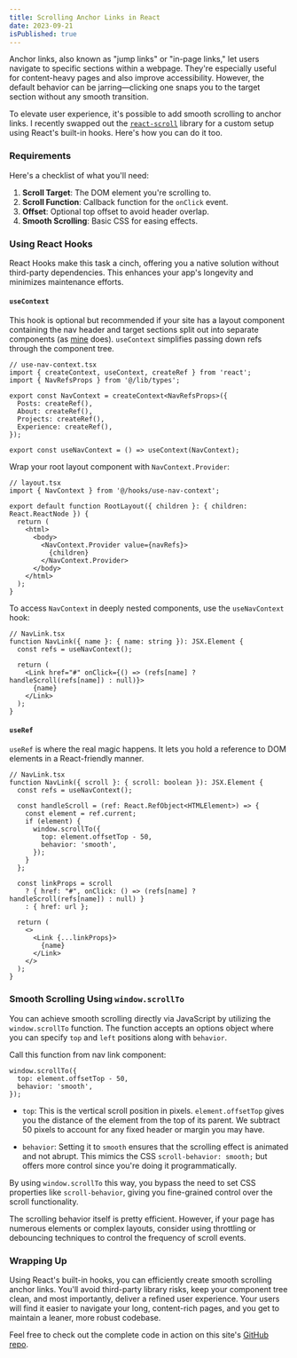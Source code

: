 ```yaml
---
title: Scrolling Anchor Links in React
date: 2023-09-21
isPublished: true
---
```


Anchor links, also known as "jump links" or "in-page links," let users navigate to specific sections within a webpage. They're especially useful for content-heavy pages and also improve accessibility. However, the default behavior can be jarring—clicking one snaps you to the target section without any smooth transition.

To elevate user experience, it's possible to add smooth scrolling to anchor links. I recently swapped out the [`react-scroll`](https://github.com/fisshy/react-scroll) library for a custom setup using React's built-in hooks. Here's how you can do it too.

### Requirements

Here's a checklist of what you'll need:

1. **Scroll Target**: The DOM element you're scrolling to.
2. **Scroll Function**: Callback function for the `onClick` event.
3. **Offset**: Optional top offset to avoid header overlap.
4. **Smooth Scrolling**: Basic CSS for easing effects.

### Using React Hooks

React Hooks make this task a cinch, offering you a native solution without third-party dependencies. This enhances your app's longevity and minimizes maintenance efforts.

#### `useContext`

This hook is optional but recommended if your site has a layout component containing the nav header and target sections split out into separate components (as [mine](https://github.com/seanoliver/seanoliver-dot-dev/blob/main/src/components/navigation.tsx) does). `useContext` simplifies passing down refs through the component tree.

```tsx
// use-nav-context.tsx
import { createContext, useContext, createRef } from 'react';
import { NavRefsProps } from '@/lib/types';

export const NavContext = createContext<NavRefsProps>({
  Posts: createRef(),
  About: createRef(),
  Projects: createRef(),
  Experience: createRef(),
});

export const useNavContext = () => useContext(NavContext);
```

Wrap your root layout component with `NavContext.Provider`:

```tsx
// layout.tsx
import { NavContext } from '@/hooks/use-nav-context';

export default function RootLayout({ children }: { children: React.ReactNode }) {
  return (
    <html>
      <body>
        <NavContext.Provider value={navRefs}>
          {children}
        </NavContext.Provider>
      </body>
    </html>
  );
}
```

To access `NavContext` in deeply nested components, use the `useNavContext` hook:

```tsx
// NavLink.tsx
function NavLink({ name }: { name: string }): JSX.Element {
  const refs = useNavContext();

  return (
    <Link href="#" onClick={() => (refs[name] ? handleScroll(refs[name]) : null)}>
      {name}
    </Link>
  );
}
```

#### `useRef`

`useRef` is where the real magic happens. It lets you hold a reference to DOM elements in a React-friendly manner.

```tsx
// NavLink.tsx
function NavLink({ scroll }: { scroll: boolean }): JSX.Element {
  const refs = useNavContext();

  const handleScroll = (ref: React.RefObject<HTMLElement>) => {
    const element = ref.current;
    if (element) {
      window.scrollTo({
        top: element.offsetTop - 50,
        behavior: 'smooth',
      });
    }
  };

  const linkProps = scroll
    ? { href: "#", onClick: () => (refs[name] ? handleScroll(refs[name]) : null) }
    : { href: url };

  return (
    <>
      <Link {...linkProps}>
        {name}
      </Link>
    </>
  );
}
```

### Smooth Scrolling Using `window.scrollTo`

You can achieve smooth scrolling directly via JavaScript by utilizing the `window.scrollTo` function. The function accepts an options object where you can specify `top` and `left` positions along with `behavior`.

Call this function from nav link component:

```tsx
window.scrollTo({
  top: element.offsetTop - 50,
  behavior: 'smooth',
});
```

- `top`: This is the vertical scroll position in pixels. `element.offsetTop` gives you the distance of the element from the top of its parent. We subtract 50 pixels to account for any fixed header or margin you may have.

- `behavior`: Setting it to `smooth` ensures that the scrolling effect is animated and not abrupt. This mimics the CSS `scroll-behavior: smooth;` but offers more control since you're doing it programmatically.

By using `window.scrollTo` this way, you bypass the need to set CSS properties like `scroll-behavior`, giving you fine-grained control over the scroll functionality.

The scrolling behavior itself is pretty efficient. However, if your page has numerous elements or complex layouts, consider using throttling or debouncing techniques to control the frequency of scroll events.

### Wrapping Up

Using React's built-in hooks, you can efficiently create smooth scrolling anchor links. You'll avoid third-party library risks, keep your component tree clean, and most importantly, deliver a refined user experience. Your users will find it easier to navigate your long, content-rich pages, and you get to maintain a leaner, more robust codebase.

Feel free to check out the complete code in action on this site's [GitHub repo](https://github.com/seanoliver/seanoliver-dot-dev).
